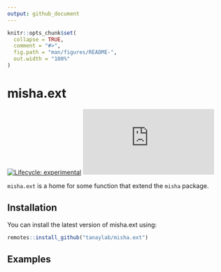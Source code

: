 ```yaml
---
output: github_document
---
```


<!-- README.md is generated from README.Rmd. Please edit that file -->

```r
knitr::opts_chunk$set(
  collapse = TRUE,
  comment = "#>",
  fig.path = "man/figures/README-",
  out.width = "100%"
)
```

# misha.ext

<!-- badges: start -->
[![Lifecycle: experimental](https://img.shields.io/badge/lifecycle-experimental-orange.svg)](https://www.tidyverse.org/lifecycle/#experimental)
[![CRAN status](https://www.r-pkg.org/badges/version/misha.ext)](https://CRAN.R-project.org/package=misha.ext)
<!-- badges: end -->

`misha.ext` is a home for some function that extend the `misha` package.

## Installation

You can install the latest version of misha.ext using:

``` r
remotes::install_github("tanaylab/misha.ext")
```

## Examples

